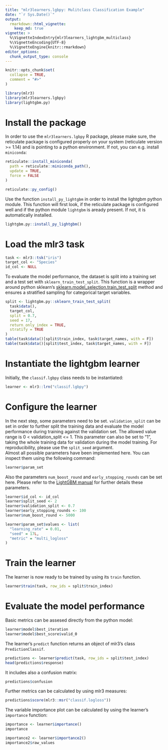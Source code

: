 ```yaml
---
title: "mlr3learners.lgbpy: Mulitclass Classification Example"
date: "`r Sys.Date()`"
output:
  rmarkdown::html_vignette:
    keep_md: true
vignette: >
  %\VignetteIndexEntry{mlr3learners_lightgbm_multiclass}
  %\VignetteEncoding{UTF-8}
  %\VignetteEngine{knitr::rmarkdown}
editor_options: 
  chunk_output_type: console
---
```


```r
knitr::opts_chunk$set(
  collapse = TRUE,
  comment = "#>"
)
```

```r
library(mlr3)
library(mlr3learners.lgbpy)
library(lightgbm.py)
```

# Install the package

In order to use the `mlr3learners.lgbpy` R package, please make sure, the reticulate package is configured properly on your system (reticulate version >= 1.14) and is pointing to a python environment. If not, you can e.g. install `miniconda`:

```r
reticulate::install_miniconda(
  path = reticulate::miniconda_path(),
  update = TRUE,
  force = FALSE
)
```
```r
reticulate::py_config()
```

Use the function `install_py_lightgbm` in order to install the lightgbm python module. This function will first look, if the reticulate package is configured well and if the python module `lightgbm` is aready present. If not, it is automatically installed. 

```r
lightgbm.py::install_py_lightgbm()
```

# Load the mlr3 task

```r
task <- mlr3::tsk("iris")
target_col <- "Species"
id_col <- NULL
```

To evaluate the model performance, the dataset is split into a training set and a test set with `sklearn_train_test_split`. This function is a wrapper around python sklearn's [sklearn.model_selection.train_test_split](https://scikit-learn.org/stable/modules/generated/sklearn.model_selection.train_test_split.html) method and ensures a stratified sampling for categorical target variables. 

```r
split <- lightgbm.py::sklearn_train_test_split(
  task$data(),
  target_col,
  split = 0.7,
  seed = 17,
  return_only_index = TRUE,
  stratify = TRUE
)
table(task$data()[split$train_index, task$target_names, with = F])
table(task$data()[split$test_index, task$target_names, with = F])
```

# Instantiate the lightgbm learner 

Initially, the `classif.lgbpy` class needs to be instantiated: 

```r
learner <- mlr3::lrn("classif.lgbpy")
```

# Configure the learner 

In the next step, some parameters need to be set. `validation_split` can be set in order to further split the training data and evaluate the model performance during training against the validation set. The allowed value range is 0 < validation_split <= 1. This parameter can also be set to "1", taking the whole training data for validation during the model training. For reproducibility, please use the `split_seed` argument.  
Almost all possible parameters have been implemented here. You can inspect them using the following command: 

```r
learner$param_set
```

Also the parameters `num_boost_round` and `early_stopping_rounds` can be set here. Please refer to the [LightGBM manual](https://lightgbm.readthedocs.io) for further details these parameters.

```r
learner$id_col <- id_col
learner$split_seed <- 2
learner$validation_split <- 0.7
learner$early_stopping_rounds <- 100
learner$num_boost_round <- 5000
```

```r
learner$param_set$values <- list(
  "learning_rate" = 0.01,
  "seed" = 17L,
  "metric" = "multi_logloss"
)
```

# Train the learner 

The learner is now ready to be trained by using its `train` function. 

```r
learner$train(task, row_ids = split$train_index)
```

# Evaluate the model performance 

Basic metrics can be assesed directly from the python model: 

```r
learner$model$best_iteration
learner$model$best_score$valid_0
```

The learner's `predict` function returns an object of mlr3's class `PredictionClassif`.

```r
predictions <- learner$predict(task, row_ids = split$test_index)
head(predictions$response)
```

It includes also a confusion  matrix:

```r
predictions$confusion
```

Further metrics can be calculated by using mlr3 measures:

```r
predictions$score(mlr3::msr("classif.logloss"))
```

The variable importance plot can be calculated by using the learner's `importance` function:

```r
importance <- learner$importance()
importance
```
```r
importance2 <- learner$importance2()
importance2$raw_values
```
